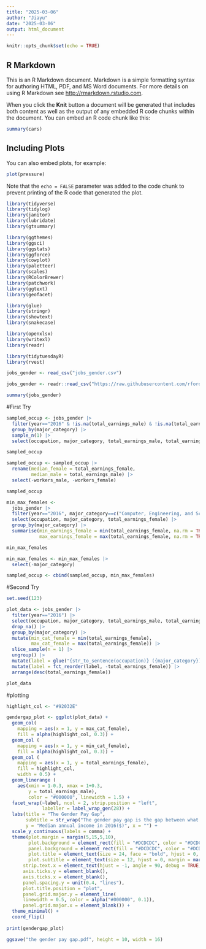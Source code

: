 ```yaml
---
title: "2025-03-06"
author: "Jiayu"
date: "2025-03-06"
output: html_document
---
```


```r
knitr::opts_chunk$set(echo = TRUE)
```

## R Markdown

This is an R Markdown document. Markdown is a simple formatting syntax for authoring HTML, PDF, and MS Word documents. For more details on using R Markdown see <http://rmarkdown.rstudio.com>.

When you click the **Knit** button a document will be generated that includes both content as well as the output of any embedded R code chunks within the document. You can embed an R code chunk like this:

```r
summary(cars)
```

## Including Plots

You can also embed plots, for example:

```r
plot(pressure)
```

Note that the `echo = FALSE` parameter was added to the code chunk to prevent printing of the R code that generated the plot.

```r
library(tidyverse)
library(tidylog)
library(janitor)
library(lubridate)
library(gtsummary)

library(ggthemes)
library(ggsci)
library(ggstats)
library(ggforce)
library(cowplot)
library(paletteer)
library(scales)
library(RColorBrewer)
library(patchwork)
library(ggtext)
library(geofacet)

library(glue)
library(stringr)
library(showtext)
library(snakecase)

library(openxlsx)
library(writexl)
library(readr)

library(tidytuesdayR)
library(rvest)
```


```r
jobs_gender <- read_csv("jobs_gender.csv")
```
```r
jobs_gender <- readr::read_csv("https://raw.githubusercontent.com/rfordatascience/tidytuesday/main/data/2019/2019-03-05/jobs_gender.csv")
```
```r
summary(jobs_gender)
```

#First Try

```r
sampled_occup <- jobs_gender |>
  filter(year=="2016" & !is.na(total_earnings_male) & !is.na(total_earnings_female)) |>
  group_by(major_category) |>
  sample_n(1) |>
  select(occupation, major_category, total_earnings_male, total_earnings_female, workers_male, workers_female)

sampled_occup
```

```r
sampled_occup <- sampled_occup |>
  rename(median_female = total_earnings_female,
         median_male = total_earnings_male) |>
  select(-workers_male, -workers_female) 

sampled_occup
```

```r
min_max_females <- 
  jobs_gender |>
  filter(year=="2016", major_category==c("Computer, Engineering, and Science", "Education, Legal, Community Service, Arts, and Media", "Healthcare Practitioners and Technical", "Management, Business, and Financial", "Natural Resources, Construction, and Maintenance", "Production, Transportation, and Material Moving", "Sales and Office", "Service")) |>
  select(occupation, major_category, total_earnings_female) |>
  group_by(major_category) |>
  summarise(min_earnings_female = min(total_earnings_female, na.rm = TRUE),
            max_earnings_female = max(total_earnings_female, na.rm = TRUE))

min_max_females
```

```r
min_max_females <- min_max_females |>
  select(-major_category)

sampled_occup <- cbind(sampled_occup, min_max_females)
```

#Second Try

```r
set.seed(123)

plot_data <- jobs_gender |>
  filter(year=="2016") |>
  select(occupation, major_category, total_earnings_male, total_earnings_female) |>
  drop_na() |>
  group_by(major_category) |>
  mutate(min_cat_female = min(total_earnings_female),
         max_cat_female = max(total_earnings_female)) |>
  slice_sample(n = 1) |>
  ungroup() |>
  mutate(label = glue("{str_to_sentence(occupation)} ({major_category})")) |>
  mutate(label = fct_reorder(label, -total_earnings_female)) |>
  arrange(desc(total_earnings_female))

plot_data
```

#plotting
```r
highlight_col <- "#92032E"

gendergap_plot <- ggplot(plot_data) +
  geom_col(
    mapping = aes(x = 1, y = max_cat_female),
    fill = alpha(highlight_col, 0.3)) +
  geom_col (
    mapping = aes(x = 1, y = min_cat_female),
    fill = alpha(highlight_col, 0.3)) +
  geom_col (
    mapping = aes(x = 1, y = total_earnings_female),
    fill = highlight_col,
    width = 0.5) +
  geom_linerange (
    aes(xmin = 1-0.3, xmax = 1+0.3,
        y = total_earnings_male),
        color = "#000000", linewidth = 1.5) +
  facet_wrap(~label, ncol = 2, strip.position = "left",
             labeller = label_wrap_gen(28)) +
  labs(title = "The Gender Pay Gap",
       subtitle = str_wrap("The gender pay gap is the gap between what men and women are paid. Most commonly, it refers to the median annual pay of all women who work full time and year-round, compared to the pay of a similar cohort of men. This chart shows the median annual income of female employess for a random sample of 8 occupations - one from each major occupation category. The black line shows the median annual income of males in the same occupation. The background bars indicate the minimum and maximum median female incomes for other occupations in the same major category."),
       y = "Median annual income in 2016($)", x = "") +
  scale_y_continuous(labels = comma) +
  theme(plot.margin = margin(5,15,5,10),
        plot.background = element_rect(fill = "#DCDCDC", color = "#DCDCDC"),
        panel.background = element_rect(fill = "#DCDCDC", color = "#DCDCDC"),
        plot.title = element_text(size = 24, face = "bold", hjust = 0, margin = margin(b=10, t=10), lineheight = 0.5),
        plot.subtitle = element_text(size = 12, hjust = 0, margin = margin(b=10, t=0), lineheight = 1),
      strip.text.x = element_text(hjust = -1, angle = 90, debug = TRUE, lineheight = 1, size = 10),
      axis.ticks.y = element_blank(),
      axis.ticks.x = element_blank(),
      panel.spacing.y = unit(0.4, "lines"),
      plot.title.position = "plot",
      panel.grid.major.y = element_line(
      linewidth = 0.5, color = alpha("#000000", 0.1)),
      panel.grid.major.x = element_blank()) +
  theme_minimal() +
  coord_flip()
                                          
print(gendergap_plot)
```
```r
ggsave("the gender pay gap.pdf", height = 10, width = 16)
```
        




